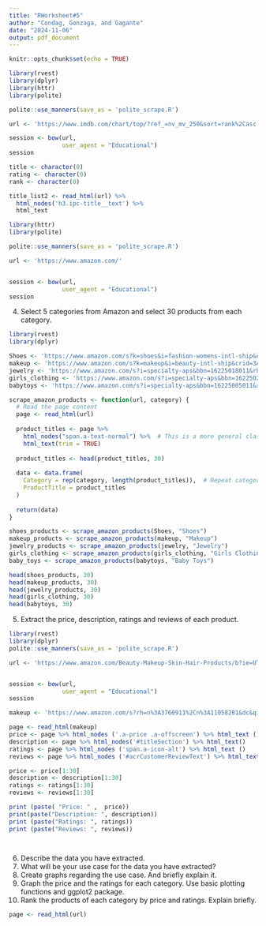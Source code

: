 ```yaml
---
title: "RWorksheet#5"
author: "Condag, Gonzaga, and Gagante"
date: "2024-11-06"
output: pdf_document
---
```


```r
knitr::opts_chunk$set(echo = TRUE)
```

```r
library(rvest)
library(dplyr)
library(httr)
library(polite)

polite::use_manners(save_as = 'polite_scrape.R')

url <- 'https://www.imdb.com/chart/top/?ref_=nv_mv_250&sort=rank%2Casc'

session <- bow(url,
               user_agent = "Educational")
session
```

```r
title <- character(0)
rating <- character(0)
rank <- character(0)

title_list2 <- read_html(url) %>%
  html_nodes('h3.ipc-title__text') %>%
  html_text
```


```r
library(httr)
library(polite)

polite::use_manners(save_as = 'polite_scrape.R')

url <- 'https://www.amazon.com/'


session <- bow(url,
               user_agent = "Educational")
session
```

4. Select 5 categories from Amazon and select 30 products from each category.


```r
library(rvest)
library(dplyr)

Shoes <- 'https://www.amazon.com/s?k=shoes&i=fashion-womens-intl-ship&crid=31A4H0KY2V228&sprefix=shoes%2Cfashion-womens-intl-ship%2C357&ref=nb_sb_ss_p13n-conservative-preferred-department-reranking_1_5'
makeup <- 'https://www.amazon.com/s?k=makeup&i=beauty-intl-ship&crid=3A9DKM1NJH3QQ&sprefix=make%2Cbeauty-intl-ship%2C325&ref=nb_sb_ss_ts-doa-p_1_4'
jewelry <- 'https://www.amazon.com/s?i=specialty-aps&bbn=16225018011&rh=n%3A7141123011%2Cn%3A16225018011%2Cn%3A7192394011&ref=nav_em__nav_desktop_sa_intl_jewelry_0_2_12_4'
girls_clothing <- 'https://www.amazon.com/s?i=specialty-aps&bbn=16225020011&rh=n%3A7141123011%2Cn%3A16225020011%2Cn%3A1040664&ref=nav_em__nav_desktop_sa_intl_clothing_0_2_14_2'
babytoys <- 'https://www.amazon.com/s?i=specialty-aps&bbn=16225005011&rh=n%3A%2116225005011%2Cn%3A196601011&ref=nav_em__nav_desktop_sa_intl_baby_toddler_toys_0_2_10_4'

scrape_amazon_products <- function(url, category) {
  # Read the page content
  page <- read_html(url)
  
  product_titles <- page %>%
    html_nodes("span.a-text-normal") %>%  # This is a more general class for titles
    html_text(trim = TRUE)
  
  product_titles <- head(product_titles, 30)
  
  data <- data.frame(
    Category = rep(category, length(product_titles)),  # Repeat category name for each product
    ProductTitle = product_titles
  )
  
  return(data)
}

shoes_products <- scrape_amazon_products(Shoes, "Shoes")
makeup_products <- scrape_amazon_products(makeup, "Makeup")
jewelry_products <- scrape_amazon_products(jewelry, "Jewelry")
girls_clothing <- scrape_amazon_products(girls_clothing, "Girls Clothing")
baby_toys <- scrape_amazon_products(babytoys, "Baby Toys")

head(shoes_products, 30)
head(makeup_products, 30)
head(jewelry_products, 30)
head(girls_clothing, 30)
head(babytoys, 30)


```

5. Extract the price, description, ratings and reviews of each product.
```r
library(rvest)
library(dplyr)
polite::use_manners(save_as = 'polite_scrape.R')

url <- 'https://www.amazon.com/Beauty-Makeup-Skin-Hair-Products/b?ie=UTF8&node=3760911'


session <- bow(url,
               user_agent = "Educational")
session

makeup <- 'https://www.amazon.com/s?rh=n%3A3760911%2Cn%3A11058281&dc&qid=1730856752&rnid=3760911&ref=sr_nr_n_1'
```

```r
page <- read_html(makeup)
price <- page %>% html_nodes ('.a-price .a-offscreen') %>% html_text ()
description <- page %>% html_nodes('#titleSection') %>% html_text()
ratings <- page %>% html_nodes ('span.a-icon-alt') %>% html_text ()
reviews <- page %>% html_nodes ('#acrCustomerReviewText') %>% html_text()

price <- price[1:30]
description <- description[1:30]
ratings <- ratings[1:30]
reviews <- reviews[1:30]

print (paste( "Price: " ,  price))
print(paste("Description: ", description))
print (paste("Ratings: ", ratings))
print (paste("Reviews: ", reviews))




```

6. Describe the data you have extracted.
7. What will be your use case for the data you have extracted?
8. Create graphs regarding the use case. And briefly explain it.
9. Graph the price and the ratings for each category. Use basic plotting functions and ggplot2 package.
10. Rank the products of each category by price and ratings. Explain briefly.
```r
page <- read_html(url)
```

